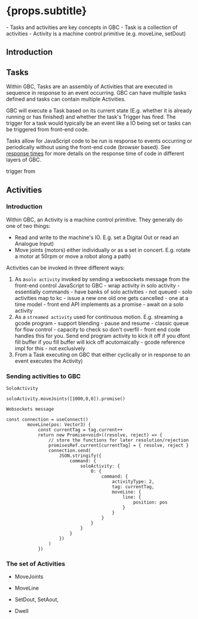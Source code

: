 
# {props.subtitle}
<Tldr>
    - Tasks and activities are key concepts in GBC
    - Task is a collection of activities
    - Activity is a machine control primitive (e.g. moveLine, setDout)
</Tldr>

## Introduction



## Tasks

Within GBC, Tasks are an assembly of Activities that are executed in sequence in response to an event occurring. GBC can have multiple tasks defined and tasks can contain multiple Activities.

GBC will execute a Task based on its current state (E.g. whether it is already running or has finished) and whether the task's Trigger has fired. The trigger for a task would typically be an event like a IO being set or tasks can be triggered from front-end code.

Tasks allow for JavaScript code to be run is response to events occurring or periodically without using the front-end code (browser based). See [response times](response_times.md) for more details on the response time of code in different layers of GBC. 



trigger from 

## Activities

### Introduction

Within GBC, an Activity is a machine control primitive. They generally do one of two things:

* Read and write to the machine's IO. E.g. set a Digital Out or read an Analogue Input)
* Move joints (motors) either individually or as a set in concert. E.g. rotate a motor at 50rpm or move a robot along a path)


Activities can be invoked in three different ways:

1. As a`solo activity` invoked by sending a websockets message from the front-end control JavaScript to GBC - wrap activity in solo activity - essentially commands - have banks of solo activities - not queued - solo activities map to kc - issue a new one old one gets cancelled - one at a time model - front end API implements as a promise - await on a solo activity
2. As a `streamed activity` used for continuous motion. E.g. streaming a gcode program - support blending - pause and resume - classic queue for flow control - capacity to check so don't overfil - front end code handles this for you. Send end program activity to kick it off if you dfont fill buffer  if you fill buffer will kick off acutomaically - gcode reference impl for this - not exclusively
3. From a Task executing on GBC that either cyclically or in response to an event executes the Activity)


### Sending activities to GBC

`SoloActivity`
```tsx
soloActivity.moveJoints([1000,0,0]).promise()
```

`Websockets message`

```tsx
const connection = useConnect()
        moveLine(pos: Vector3) {
            const currentTag = tag.current++
            return new Promise<void>((resolve, reject) => {
                // store the functions for later resolution/rejection
                promisesRef.current[currentTag] = { resolve, reject }
                connection.send(
                    JSON.stringify({
                        command: {
                            soloActivity: {
                                0: {
                                    command: {
                                        activityType: 2,
                                        tag: currentTag,
                                        moveLine: {
                                            line: {
                                                position: pos
                                            }
                                        }
                                    }
                                }
                            }
                        }
                    })
                )
            })

```




### The set of Activities

* MoveJoints
* MoveLine

* SetDout, SetAout, 
* Dwell

